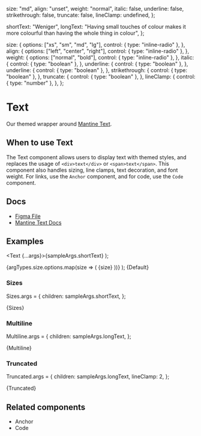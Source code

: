 
  size: "md",
  align: "unset",
  weight: "normal",
  italic: false,
  underline: false,
  strikethrough: false,
  truncate: false,
  lineClamp: undefined,
};

  shortText: "Weniger",
  longText:
    "Having small touches of colour makes it more colourful than having the whole thing in colour",
};

  size: {
    options: ["xs", "sm", "md", "lg"],
    control: { type: "inline-radio" },
  },
  align: {
    options: ["left", "center", "right"],
    control: { type: "inline-radio" },
  },
  weight: {
    options: ["normal", "bold"],
    control: { type: "inline-radio" },
  },
  italic: {
    control: { type: "boolean" },
  },
  underline: {
    control: { type: "boolean" },
  },
  underline: {
    control: { type: "boolean" },
  },
  strikethrough: {
    control: { type: "boolean" },
  },
  truncate: {
    control: { type: "boolean" },
  },
  lineClamp: {
    control: { type: "number" },
  },
};

<Meta
  title="Typography/Text"
  component={Text}
  args={args}
  argTypes={argTypes}
/>

# Text

Our themed wrapper around [Mantine Text](https://mantine.dev/core/text/).

## When to use Text

The Text component allows users to display text with themed styles, and replaces the usage of `<div>text</div>` or `<span>text</span>`. This component also handles sizing, line clamps, text decoration, and font weight. For links, use the `Anchor` component, and for code, use the `Code` component.

## Docs

- [Figma File](https://www.figma.com/file/h6aMN8H67eu2w8wmDngfnM/Typography-%2F-Text?type=design&node-id=1-96&mode=design&t=2eUYOsqZZeMc4OGT-0)
- [Mantine Text Docs](https://mantine.dev/core/text/)

## Examples

  <Text {...args}>{sampleArgs.shortText}</Text>
);

  <Grid align="center" maw="18rem">
    {argTypes.size.options.map(size => (
      <Fragment key={size}>
        <Grid.Col span={2}>
          <Text weight="bold">{size}</Text>
        </Grid.Col>
        <Grid.Col span={10}>
          <Text {...args} size={size} />
        </Grid.Col>
      </Fragment>
    ))}
  </Grid>
);


<Canvas>
  <Story name="Default">{Default}</Story>
</Canvas>

### Sizes

Sizes.args = {
  children: sampleArgs.shortText,
};

<Canvas>
  <Story name="Sizes">{Sizes}</Story>
</Canvas>

### Multiline

Multiline.args = {
  children: sampleArgs.longText,
};

<Canvas>
  <Story name="Multiline">{Multiline}</Story>
</Canvas>

### Truncated

Truncated.args = {
  children: sampleArgs.longText,
  lineClamp: 2,
};

<Canvas>
  <Story name="Truncated">{Truncated}</Story>
</Canvas>

## Related components

- Anchor
- Code
